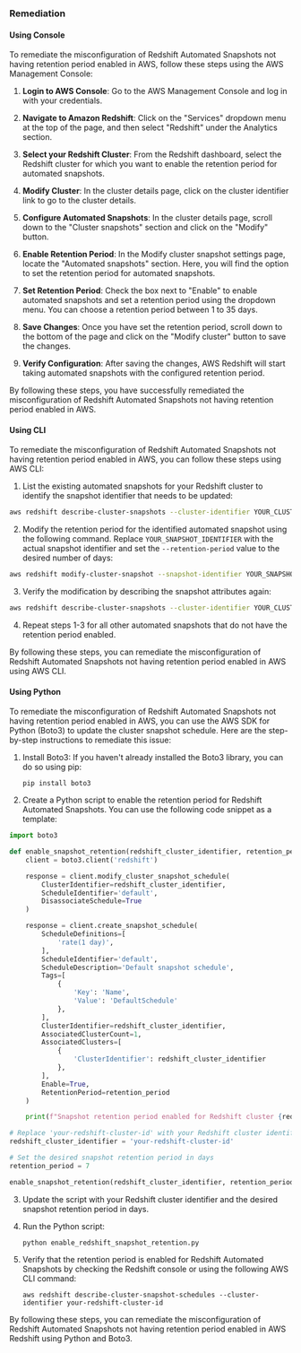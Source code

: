 ### Remediation

#### Using Console

To remediate the misconfiguration of Redshift Automated Snapshots not having retention period enabled in AWS, follow these steps using the AWS Management Console:

1. **Login to AWS Console**: Go to the AWS Management Console and log in with your credentials.

2. **Navigate to Amazon Redshift**: Click on the "Services" dropdown menu at the top of the page, and then select "Redshift" under the Analytics section.

3. **Select your Redshift Cluster**: From the Redshift dashboard, select the Redshift cluster for which you want to enable the retention period for automated snapshots.

4. **Modify Cluster**: In the cluster details page, click on the cluster identifier link to go to the cluster details.

5. **Configure Automated Snapshots**: In the cluster details page, scroll down to the "Cluster snapshots" section and click on the "Modify" button.

6. **Enable Retention Period**: In the Modify cluster snapshot settings page, locate the "Automated snapshots" section. Here, you will find the option to set the retention period for automated snapshots.

7. **Set Retention Period**: Check the box next to "Enable" to enable automated snapshots and set a retention period using the dropdown menu. You can choose a retention period between 1 to 35 days.

8. **Save Changes**: Once you have set the retention period, scroll down to the bottom of the page and click on the "Modify cluster" button to save the changes.

9. **Verify Configuration**: After saving the changes, AWS Redshift will start taking automated snapshots with the configured retention period.

By following these steps, you have successfully remediated the misconfiguration of Redshift Automated Snapshots not having retention period enabled in AWS.

#### Using CLI

To remediate the misconfiguration of Redshift Automated Snapshots not having retention period enabled in AWS, you can follow these steps using AWS CLI:

1. List the existing automated snapshots for your Redshift cluster to identify the snapshot identifier that needs to be updated:
```bash
aws redshift describe-cluster-snapshots --cluster-identifier YOUR_CLUSTER_IDENTIFIER
```

2. Modify the retention period for the identified automated snapshot using the following command. Replace `YOUR_SNAPSHOT_IDENTIFIER` with the actual snapshot identifier and set the `--retention-period` value to the desired number of days:
```bash
aws redshift modify-cluster-snapshot --snapshot-identifier YOUR_SNAPSHOT_IDENTIFIER --retention-period YOUR_RETENTION_PERIOD
```

3. Verify the modification by describing the snapshot attributes again:
```bash
aws redshift describe-cluster-snapshots --cluster-identifier YOUR_CLUSTER_IDENTIFIER
```

4. Repeat steps 1-3 for all other automated snapshots that do not have the retention period enabled.

By following these steps, you can remediate the misconfiguration of Redshift Automated Snapshots not having retention period enabled in AWS using AWS CLI.

#### Using Python

To remediate the misconfiguration of Redshift Automated Snapshots not having retention period enabled in AWS, you can use the AWS SDK for Python (Boto3) to update the cluster snapshot schedule. Here are the step-by-step instructions to remediate this issue:

1. Install Boto3:
   If you haven't already installed the Boto3 library, you can do so using pip:
   ```
   pip install boto3
   ```

2. Create a Python script to enable the retention period for Redshift Automated Snapshots. You can use the following code snippet as a template:

```python
import boto3

def enable_snapshot_retention(redshift_cluster_identifier, retention_period):
    client = boto3.client('redshift')

    response = client.modify_cluster_snapshot_schedule(
        ClusterIdentifier=redshift_cluster_identifier,
        ScheduleIdentifier='default',
        DisassociateSchedule=True
    )

    response = client.create_snapshot_schedule(
        ScheduleDefinitions=[
            'rate(1 day)',
        ],
        ScheduleIdentifier='default',
        ScheduleDescription='Default snapshot schedule',
        Tags=[
            {
                'Key': 'Name',
                'Value': 'DefaultSchedule'
            },
        ],
        ClusterIdentifier=redshift_cluster_identifier,
        AssociatedClusterCount=1,
        AssociatedClusters=[
            {
                'ClusterIdentifier': redshift_cluster_identifier
            },
        ],
        Enable=True,
        RetentionPeriod=retention_period
    )

    print(f"Snapshot retention period enabled for Redshift cluster {redshift_cluster_identifier}")

# Replace 'your-redshift-cluster-id' with your Redshift cluster identifier
redshift_cluster_identifier = 'your-redshift-cluster-id'

# Set the desired snapshot retention period in days
retention_period = 7

enable_snapshot_retention(redshift_cluster_identifier, retention_period)
```

3. Update the script with your Redshift cluster identifier and the desired snapshot retention period in days.

4. Run the Python script:
   ```
   python enable_redshift_snapshot_retention.py
   ```

5. Verify that the retention period is enabled for Redshift Automated Snapshots by checking the Redshift console or using the following AWS CLI command:
   ```
   aws redshift describe-cluster-snapshot-schedules --cluster-identifier your-redshift-cluster-id
   ```

By following these steps, you can remediate the misconfiguration of Redshift Automated Snapshots not having retention period enabled in AWS Redshift using Python and Boto3.

